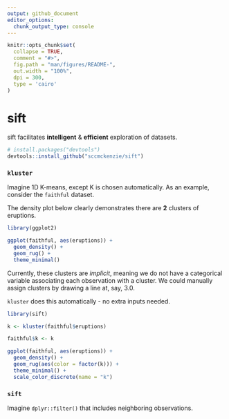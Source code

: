 ```yaml
---
output: github_document
editor_options: 
  chunk_output_type: console
---
```


<!-- README.md is generated from README.Rmd. Please edit that file -->

```r
knitr::opts_chunk$set(
  collapse = TRUE,
  comment = "#>",
  fig.path = "man/figures/README-",
  out.width = "100%",
  dpi = 300,
  type = 'cairo'
)
```

# sift

<!-- badges: start -->
<!-- badges: end -->

sift facilitates **intelligent** & **efficient** exploration of datasets.

``` r
# install.packages("devtools")
devtools::install_github("sccmckenzie/sift")
```

### `kluster`

Imagine 1D K-means, except K is chosen automatically. As an example, consider the `faithful` dataset. 

The density plot below clearly demonstrates there are **2** clusters of eruptions.

```r
library(ggplot2)

ggplot(faithful, aes(eruptions)) +
  geom_density() +
  geom_rug() +
  theme_minimal()
```

Currently, these clusters are *implicit*, meaning we do not have a categorical variable associating each observation with a cluster. We could manually assign clusters by drawing a line at, say, 3.0.

`kluster` does this automatically - no extra inputs needed.

```r
library(sift)

k <- kluster(faithful$eruptions)
```


```r
faithful$k <- k

ggplot(faithful, aes(eruptions)) +
  geom_density() +
  geom_rug(aes(color = factor(k))) +
  theme_minimal() +
  scale_color_discrete(name = "k")
```

### `sift`

Imagine `dplyr::filter()` that includes neighboring observations.
